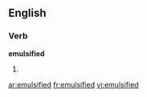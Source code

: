 ==English==

===Verb===
'''emulsified'''

# {{present participle of|[[emulsify]]}}

[[ar:emulsified]]
[[fr:emulsified]]
[[vi:emulsified]]